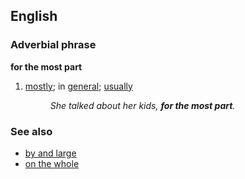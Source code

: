 ==English==
===Adverbial phrase===
'''for the most part'''
#[[mostly]]; in [[general]]; [[usually]]
#:''She talked about her kids, '''for the most part'''.''

===See also===
*[[by and large]]
*[[on the whole]]